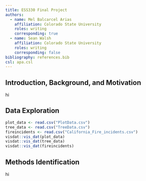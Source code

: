 ```yaml
---
title: ESS330 Final Project
authors:
  - name: Mel Balcarcel Arias
    affiliation: Colorado State University
    roles: writing
    corresponding: true
  - name: Sean Walsh
    affiliation: Colorado State University
    roles: writing
    corresponding: false
bibliography: references.bib
csl: apa.csl
---
```


## Introduction, Background, and Motivation
hi



## Data Exploration 
```r
plot_data <- read.csv("PlotData.csv")
tree_data <- read.csv("TreeData.csv")
fireincidents <- read.csv("California_Fire_incidents.csv")
visdat::vis_dat(plot_data)
visdat::vis_dat(tree_data)
visdat::vis_dat(fireincidents)
```


## Methods Identification
hi







